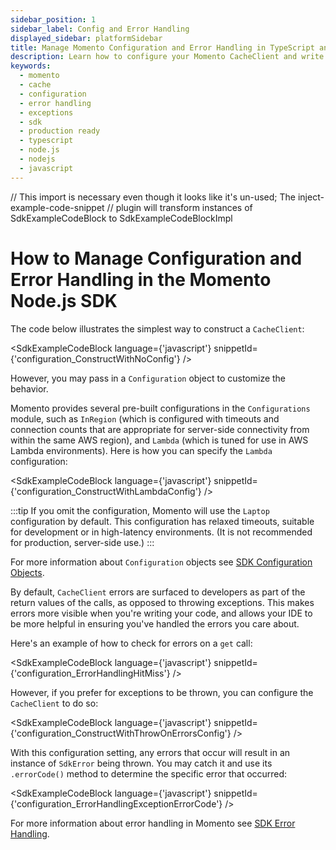 ```yaml
---
sidebar_position: 1
sidebar_label: Config and Error Handling
displayed_sidebar: platformSidebar
title: Manage Momento Configuration and Error Handling in TypeScript and Node.js
description: Learn how to configure your Momento CacheClient and write production-ready error handling code in TypeScript and Node.js
keywords:
  - momento
  - cache
  - configuration
  - error handling
  - exceptions
  - sdk
  - production ready
  - typescript
  - node.js
  - nodejs
  - javascript
---
```


// This import is necessary even though it looks like it's un-used; The inject-example-code-snippet
// plugin will transform instances of SdkExampleCodeBlock to SdkExampleCodeBlockImpl

# How to Manage Configuration and Error Handling in the Momento Node.js SDK

The code below illustrates the simplest way to construct a `CacheClient`:

<SdkExampleCodeBlock language={'javascript'} snippetId={'configuration_ConstructWithNoConfig'} />

However, you may pass in a `Configuration` object to customize the behavior.

Momento provides several pre-built configurations in the `Configurations` module, such as `InRegion` (which is configured
with timeouts and connection counts that are appropriate for server-side connectivity from within the same AWS region),
and `Lambda` (which is tuned for use in AWS Lambda environments). Here is how you can specify the `Lambda` configuration:

<SdkExampleCodeBlock language={'javascript'} snippetId={'configuration_ConstructWithLambdaConfig'} />

:::tip
If you omit the configuration, Momento will use the `Laptop` configuration by default. This configuration has relaxed
timeouts, suitable for development or in high-latency environments. (It is not recommended for production, server-side use.)
:::

For more information about `Configuration` objects see [SDK Configuration Objects](/cache/develop/basics/client-configuration-objects.md).

By default, `CacheClient` errors are surfaced to developers as part of the return values of the calls, as opposed to throwing
exceptions. This makes errors more visible when you're writing your code, and allows your IDE to be more helpful in ensuring
you've handled the errors you care about.

Here's an example of how to check for errors on a `get` call:

<SdkExampleCodeBlock language={'javascript'} snippetId={'configuration_ErrorHandlingHitMiss'} />

However, if you prefer for exceptions to be thrown, you can configure the `CacheClient` to do so:

<SdkExampleCodeBlock language={'javascript'} snippetId={'configuration_ConstructWithThrowOnErrorsConfig'} />

With this configuration setting, any errors that occur will result in an instance of `SdkError` being thrown. You may
catch it and use its `.errorCode()` method to determine the specific error that occurred:

<SdkExampleCodeBlock language={'javascript'} snippetId={'configuration_ErrorHandlingExceptionErrorCode'} />

For more information about error handling in Momento see [SDK Error Handling](/cache/develop/basics/error-handling-production-readiness.md).
